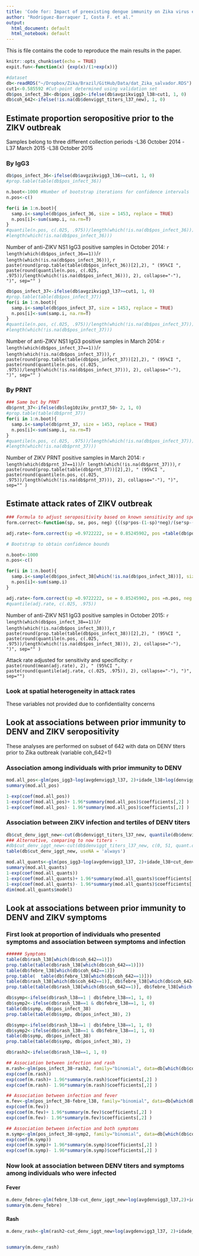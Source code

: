 ```yaml
---
title: 'Code for: Impact of preexisting dengue immunity on Zika virus emergence in a dengue endemic region'
author: "Rodriguez-Barraquer I, Costa F. et al."
output:
  html_document: default
  html_notebook: default
---
```


This is file contains the code to reproduce the main results in the paper.

```r
knitr::opts_chunk$set(echo = TRUE)
expit.fun<-function(x) {exp(x)/(1+exp(x))}
```

```r
#dataset
db<-readRDS("~/Dropbox/Zika/Brazil/GitHub/Data/dat_Zika_salvador.RDS")
cut1<-0.585592 #Cut-point determined using validation set
db$pos_infect_38<-db$pos_igg3<-ifelse(db$avgzikvigg3_l38>cut1, 1, 0)
db$coh_642<-ifelse(!is.na(db$denviggt_titers_l37_new), 1, 0)
```

## Estimate proportion seropositive prior to the ZIKV outbreak
Samples belong to three different collection periods
-L36 October 2014
-L37 March 2015
-L38 October 2015

### By IgG3
```r
db$pos_infect_36<-ifelse(db$avgzikvigg3_l36>=cut1, 1, 0)
#prop.table(table(db$pos_infect_36))

n.boot<-1000 #Number of bootstrap iterations for confidence intervals
n.pos<-c()

for(i in 1:n.boot){
  samp.i<-sample(db$pos_infect_36, size = 1453, replace = TRUE)
  n.pos[i]<-sum(samp.i, na.rm=T)
}
#quantile(n.pos, c(.025, .975))/length(which(!is.na(db$pos_infect_36)))
#length(which(!is.na(db$pos_infect_36)))
```
Number of anti-ZIKV NS1 IgG3 positive samples in October 2014: `r length(which(db$pos_infect_36==1))`/`r length(which(!is.na(db$pos_infect_36)))`, `r paste(round(prop.table(table(db$pos_infect_36))[2],2), " (95%CI ", paste(round(quantile(n.pos, c(.025, .975))/length(which(!is.na(db$pos_infect_36))), 2), collapse="-"), ")", sep="" )`


```r
db$pos_infect_37<-ifelse(db$avgzikvigg3_l37>=cut1, 1, 0)
#prop.table(table(db$pos_infect_37))
for(i in 1:n.boot){
  samp.i<-sample(db$pos_infect_37, size = 1453, replace = TRUE)
  n.pos[i]<-sum(samp.i, na.rm=T)
}
#quantile(n.pos, c(.025, .975))/length(which(!is.na(db$pos_infect_37)))
#length(which(!is.na(db$pos_infect_37)))
```
Number of anti-ZIKV NS1 IgG3 positive samples in March 2014: `r length(which(db$pos_infect_37==1))`/`r length(which(!is.na(db$pos_infect_37)))`, `r paste(round(prop.table(table(db$pos_infect_37))[2],2), " (95%CI ", paste(round(quantile(n.pos, c(.025, .975))/length(which(!is.na(db$pos_infect_37))), 2), collapse="-"), ")", sep="" )`


### By PRNT
```r
### Same but by PRNT
db$prnt_37<-ifelse(db$log10zikv_prnt37_50> 2, 1, 0)
#prop.table(table(db$prnt_37))
for(i in 1:n.boot){
  samp.i<-sample(db$prnt_37, size = 1453, replace = TRUE)
  n.pos[i]<-sum(samp.i, na.rm=T)
}
#quantile(n.pos, c(.025, .975))/length(which(!is.na(db$pos_infect_37)))
#length(which(!is.na(db$prnt_37)))
```
Number of ZIKV PRNT positive samples in March 2014: `r length(which(db$prnt_37==1))`/`r length(which(!is.na(db$prnt_37)))`, `r paste(round(prop.table(table(db$prnt_37))[2],2), " (95%CI ", paste(round(quantile(n.pos, c(.025, .975))/length(which(!is.na(db$prnt_37))), 2), collapse="-"), ")", sep="" )`


## Estimate attack rates of ZIKV outbreak

```r


### Formula to adjust seropositivity based on known sensitivity and specificity
form.correct<-function(sp, se, pos, neg) {((sp*pos-(1-sp)*neg)/(se*sp-(1-se)*(1-sp)))}

adj.rate<-form.correct(sp =0.9722222, se = 0.85245902, pos =table(db$pos_infect_38)[2], neg = table(db$pos_infect_38)[1]) 

# Bootstrap to obtain confidence bounds

n.boot<-1000
n.pos<-c()

for(i in 1:n.boot){
  samp.i<-sample(db$pos_infect_38[which(!is.na(db$pos_infect_38))], size = 1453, replace = TRUE)
  n.pos[i]<-sum(samp.i)
}

adj.rate<-form.correct(sp =0.9722222, se = 0.85245902, pos =n.pos, neg = 1453-n.pos )/1453
#quantile(adj.rate, c(.025, .975))
```
Number of anti-ZIKV NS1 IgG3 positive samples in October 2015: `r length(which(db$pos_infect_38==1))`/`r length(which(!is.na(db$pos_infect_38)))`, `r paste(round(prop.table(table(db$pos_infect_38))[2],2), " (95%CI ", paste(round(quantile(n.pos, c(.025, .975))/length(which(!is.na(db$pos_infect_38))), 2), collapse="-"), ")", sep="" )`

Attack rate adjusted for sensitivity and specificity: `r paste(round(mean(adj.rate), 2), " (95%CI ", paste(round(quantile(adj.rate, c(.025, .975)), 2), collapse="-"), ")", sep="") `

### Look at spatial heterogeneity in attack rates
These variables not provided due to confidentiality concerns

## Look at associations between prior immunity to DENV and ZIKV seropositivity
These analyses are performed on subset of 642 with data on DENV titers prior to Zika outbreak (variable coh_642=1)

### Association among individuals with prior immunity to DENV
```r
mod.all_pos<-glm(pos_igg3~log(avgdenvigg3_l37, 2)+idade_l38+log(denviggt_titers_l37_new, 2), data=db[which(db$denviggt_titers_l37_new>50),], family="binomial")
summary(mod.all_pos)

1-exp(coef(mod.all_pos))
1-exp(coef(mod.all_pos)+ 1.96*summary(mod.all_pos)$coefficients[,2] )
1-exp(coef(mod.all_pos)- 1.96*summary(mod.all_pos)$coefficients[,2] )

```


### Association between ZIKV infection and tertiles of DENV titers
```r
db$cut_denv_iggt_new<-cut(db$denviggt_titers_l37_new, quantile(db$denviggt_titers_l37_new, c(0, 1/3, 2/3, 3/3), na.rm=T), include.lowest = T)
### Alternative, comparing to now titers -
#db$cut_denv_iggt_new<-cut(db$denviggt_titers_l37_new, c(0, 51, quant.denv), include.lowest = T)
table(db$cut_denv_iggt_new, useNA = 'always')

mod.all_quants<-glm(pos_igg3~log(avgdenvigg3_l37, 2)+idade_l38+cut_denv_iggt_new, data=db, family="binomial")
summary(mod.all_quants)
1-exp(coef(mod.all_quants))
1-exp(coef(mod.all_quants)+ 1.96*summary(mod.all_quants)$coefficients[,2] )
1-exp(coef(mod.all_quants)- 1.96*summary(mod.all_quants)$coefficients[,2] )
dim(mod.all_quants$model)
```

## Look at associations between prior immunity to DENV and ZIKV symptoms

### First look at proportion of individuals who presented symptoms and association between symptoms and infection

```r
###### Symptoms
table(db$rash_l38[which(db$coh_642==1)])
prop.table(table(db$rash_l38[which(db$coh_642==1)]))
table(db$febre_l38[which(db$coh_642==1)])
prop.table(  table(db$febre_l38[which(db$coh_642==1)]))
table(db$rash_l38[which(db$coh_642==1)], db$febre_l38[which(db$coh_642==1)])
prop.table(table(db$rash_l38[which(db$coh_642==1)], db$febre_l38[which(db$coh_642==1)]))

db$symp<-ifelse(db$rash_l38==1 | db$febre_l38==1, 1, 0)
db$symp2<-ifelse(db$rash_l38==1 & db$febre_l38==1, 1, 0)
table(db$symp, db$pos_infect_38)
prop.table(table(db$symp, db$pos_infect_38), 2)

db$symp<-ifelse(db$rash_l38==1 | db$febre_l38==1, 1, 0)
db$symp2<-ifelse(db$rash_l38==1 & db$febre_l38==1, 1, 0)
table(db$symp, db$pos_infect_38)
prop.table(table(db$symp, db$pos_infect_38), 2)

db$rash2<-ifelse(db$rash_l38==1, 1, 0)

## Association between infection and rash
m.rash<-glm(pos_infect_38~rash2, family="binomial", data=db[which(db$coh_642==1),])
exp(coef(m.rash))
exp(coef(m.rash)+ 1.96*summary(m.rash)$coefficients[,2] )
exp(coef(m.rash)- 1.96*summary(m.rash)$coefficients[,2] )

## Association between infection and fever
m.fev<-glm(pos_infect_38~febre_l38, family="binomial", data=db[which(db$coh_642==1),])
exp(coef(m.fev))
exp(coef(m.fev)+ 1.96*summary(m.fev)$coefficients[,2] )
exp(coef(m.fev)- 1.96*summary(m.fev)$coefficients[,2] )

## Association between infection and both symptoms
m.symp<-glm(pos_infect_38~symp2, family="binomial", data=db[which(db$coh_642==1),])
exp(coef(m.symp))
exp(coef(m.symp)+ 1.96*summary(m.symp)$coefficients[,2] )
exp(coef(m.symp)- 1.96*summary(m.symp)$coefficients[,2] )

```

### Now look at association between DENV titers and symptoms among individuals who were infected

#### Fever
```r
m.denv_febre<-glm(febre_l38~cut_denv_iggt_new+log(avgdenvigg3_l37,2)+idade_l38, family="binomial", data=db[which(db$coh_642==1 & db$pos_infect_38==1),])
summary(m.denv_febre)

```

#### Rash
```r
m.denv_rash<-glm(rash2~cut_denv_iggt_new+log(avgdenvigg3_l37, 2)+idade_l38, family="binomial", data=db[which(db$coh_642==1 & db$pos_infect_38==1),])


summary(m.denv_rash)

```


